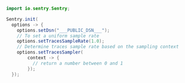 ```java
import io.sentry.Sentry;

Sentry.init(
  options -> {
    options.setDsn("___PUBLIC_DSN___");
    // To set a uniform sample rate
    options.setTracesSampleRate(1.0);
    // Determine traces sample rate based on the sampling context
    options.setTracesSampler(
        context -> {
          // return a number between 0 and 1
        });
  });
```

